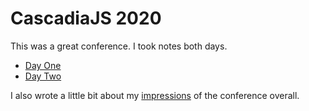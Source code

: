 # CascadiaJS 2020

This was a great conference. I took notes both days.

-   [Day One](./2020/day1-notes)
-   [Day Two](./2020/day2-notes)

I also wrote a little bit about my [impressions](./2020/impressions) of the
conference overall.

